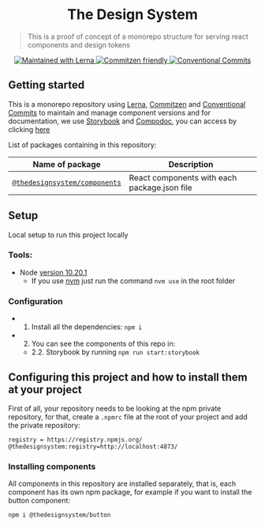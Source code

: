 
<Meta title="The Design System / README" />

<h1 align="center">The Design System</h1>

> This is a proof of concept of a monorepo structure for serving react components and design tokens

<p align="center">
  <a href="https://lerna.js.org/">
    <img
      src="https://img.shields.io/badge/maintained%20with-lerna-cc00ff.svg"
      alt="Maintained with Lerna"
    />
  </a>
  <a href="http://commitizen.github.io/cz-cli/">
    <img
      src="https://img.shields.io/badge/commitizen-friendly-brightgreen.svg"
      alt="Commitzen friendly"
    />
  </a>
  <a href="https://conventionalcommits.org">
    <img
      src="https://img.shields.io/badge/Conventional%20Commits-1.0.0-yellow.svg"
      alt="Conventional Commits"
    />
  </a>
</p>

## Getting started

This is a monorepo repository using [Lerna](https://lerna.js.org/), [Commitzen](http://commitizen.github.io/cz-cli/) and [Conventional Commits](https://conventionalcommits.org) to maintain and manage component versions and for documentation, we use [Storybook](https://storybook.js.org/) and [Compodoc](https://compodoc.app/), you can access by clicking [here](https://thedesignsystem.gustavoribeiro.dev/)

List of packages containing in this repository:

| Name of package                                | Description                                  |
| ---------------------------------------------- | -------------------------------------------- |
| [`@thedesignsystem/components`](./components/) | React components with each package.json file |

## Setup

Local setup to run this project locally

### Tools:

- Node [version 10.20.1](https://nodejs.org/download/release/v10.21.0/)
  - If you use [nvm](https://github.com/nvm-sh/nvm) just run the command `nvm use` in the root folder

### Configuration

- 1. Install all the dependencies: `npm i`
- 2. You can see the components of this repo in:
  - 2.2. Storybook by running `npm run start:storybook`

## Configuring this project and how to install them at your project

First of all, your repository needs to be looking at the npm private repository, for that, create a `.npmrc` file at the root of your project and add the private repository:

```
registry = https://registry.npmjs.org/
@thedesignsystem:registry=http://localhost:4873/
```

### Installing components

All components in this repository are installed separately, that is, each component has its own npm package, for example if you want to install the button component:

`npm i @thedesignsystem/button`
